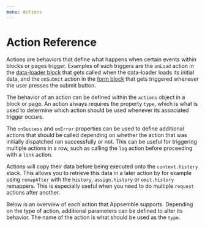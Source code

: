 ```yaml
---
menu: Actions
---
```



# Action Reference

Actions are behaviors that define what happens when certain events within blocks or pages trigger.
Examples of such triggers are the `onLoad` action in the
[data-loader block](/blocks/@appsemble/list) that gets called when the data-loader loads its initial
data, and the `onSubmit` action in the [form block](/blocks/@appsemble/form) that gets triggered
whenever the user presses the submit button.

The behavior of an action can be defined within the `actions` object in a block or page. An action
always requires the property `type`, which is what is used to determine which action should be used
whenever its associated trigger occurs.

The `onSuccess` and `onError` properties can be used to define additional actions that should be
called depending on whether the action that was initially dispatched ran successfully or not. This
can be useful for triggering multiple actions in a row, such as calling the `log` action before
proceeding with a `link` action.

Actions will copy their data before being executed onto the `context.history` stack. This allows you
to retrieve this data in a later action by for example using `remapAfter` with the `history`,
`assign.history` or `omit.history` remappers. This is especially useful when you need to do multiple
`request` actions after another.

Below is an overview of each action that Appsemble supports. Depending on the type of action,
additional parameters can be defined to alter its behavior. The name of the action is what should be
used as the `type`.

<ActionPage />
